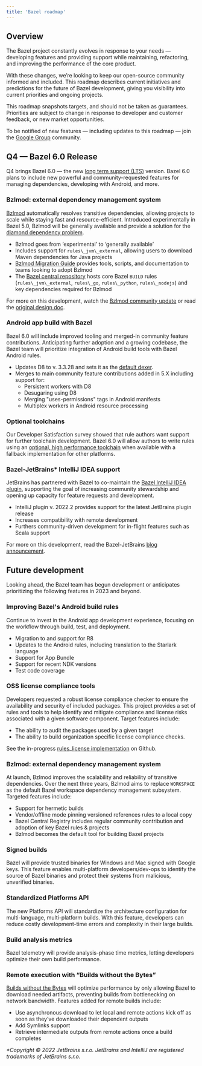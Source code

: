 ```yaml
---
title: 'Bazel roadmap'
---
```


## Overview
The Bazel project constantly evolves in response to your needs — developing features and providing support while maintaining, refactoring, and improving the performance of the core product.

With these changes, we’re looking to keep our open-source community informed and included. This roadmap describes current initiatives and predictions for the future of Bazel development, giving you visibility into current priorities and ongoing projects.

This roadmap snapshots targets, and should not be taken as guarantees. Priorities are subject to change in response to developer and customer feedback, or new market opportunities.

To be notified of new features — including updates to this roadmap — join the [Google Group](https://groups.google.com/g/bazel-discuss) community.

## Q4 — Bazel 6.0 Release

Q4 brings Bazel 6.0 — the new [long term support (LTS)](https://bazel.build/versions/6.3.0/release/versioning) version. Bazel 6.0 plans to include new powerful and community-requested features for managing dependencies, developing with Android, and more.

### Bzlmod: external dependency management system

[Bzlmod](https://bazel.build/versions/6.3.0/external/overview#bzlmod) automatically resolves transitive dependencies, allowing projects to scale while staying fast and resource-efficient. Introduced experimentally in Bazel 5.0, Bzlmod will be generally available and  provide a solution for the [diamond dependency problem](https://docs.google.com/document/d/1moQfNcEIttsk6vYanNKIy3ZuK53hQUFq1b1r0rmsYVg/edit#heading=h.lgyp7ubwxmjc).

*   Bzlmod goes from ‘experimental’ to ‘generally available’
*   Includes support for `rules\_jvm\_external`, allowing users to download Maven dependencies for Java projects
*   [Bzlmod Migration Guide](https://docs.google.com/document/d/1JtXIVnXyFZ4bmbiBCr5gsTH4-opZAFf5DMMb-54kES0/edit?usp=gmail) provides tools, scripts, and documentation to teams looking to adopt Bzlmod
*   The [Bazel central repository](https://github.com/bazelbuild/bazel-central-registry) hosts core Bazel `BUILD` rules (`rules\_jvm\_external`, `rules\_go`, `rules\_python`, `rules\_nodejs`) and key dependencies required for Bzlmod

For more on this development, watch the [Bzlmod community update](https://www.youtube.com/watch?v=MuW5XNcFukE) or read the [original design doc](https://docs.google.com/document/d/1moQfNcEIttsk6vYanNKIy3ZuK53hQUFq1b1r0rmsYVg/edit#heading=h.lgyp7ubwxmjc).

### Android app build with Bazel

Bazel 6.0 will include improved tooling and merged-in community feature contributions. Anticipating further adoption and a growing codebase, the Bazel team will prioritize integration of Android build tools with Bazel Android rules.

*   Updates D8 to v. 3.3.28 and sets it as the [default dexer](https://github.com/bazelbuild/bazel/issues/10240).
*   Merges to main community feature contributions added in 5.X including support for:
    *   Persistent workers with D8
    *   Desugaring using D8
    *   Merging "uses-permissions" tags in Android manifests
    *   Multiplex workers in Android resource processing

### Optional toolchains

Our Developer Satisfaction survey showed that rule authors want support for further toolchain development. Bazel 6.0 will allow authors to write rules using an [optional, high performance toolchain](https://bazel.build/versions/6.3.0/docs/toolchains#optional-toolchains) when available with a fallback implementation for other platforms.

### Bazel-JetBrains\* IntelliJ IDEA support

JetBrains has partnered with Bazel to co-maintain the [Bazel IntelliJ IDEA plugin](https://plugins.jetbrains.com/plugin/8609-bazel), supporting the goal of increasing community stewardship and opening up capacity for feature requests and development.

*   IntelliJ plugin v. 2022.2 provides support for the latest JetBrains plugin release
*   Increases compatibility with remote development
*   Furthers community-driven development for in-flight features such as Scala support

For more on this development, read the Bazel-JetBrains [blog announcement](https://blog.bazel.build/2022/07/11/Bazel-IntelliJ-Update.html).

## Future development

Looking ahead, the Bazel team has begun development or anticipates prioritizing the following features in 2023 and beyond.

### Improving Bazel's Android build rules

Continue to invest in the Android app development experience, focusing on the workflow through build, test, and deployment.

*   Migration to and support for R8
*   Updates to the Android rules, including translation to the Starlark language
*   Support for App Bundle
*   Support for recent NDK versions
*   Test code coverage

### OSS license compliance tools

Developers requested a robust license compliance checker to ensure the availability and security of included packages. This project provides a set of rules and tools to help identify and mitigate compliance and license risks associated with a given software component. Target features include:

*   The ability to audit the packages used by a given target
*   The ability to build organization specific license compliance checks.

See the in-progress [rules\_license implementation](https://github.com/bazelbuild/rules_license) on Github.

### Bzlmod: external dependency management system

At launch, Bzlmod improves the scalability and reliability of transitive dependencies. Over the next three years, Bzlmod aims to replace `WORKSPACE` as the default Bazel workspace dependency management subsystem. Targeted features include:

*   Support for hermetic builds
*   Vendor/offline mode pinning versioned references rules to a local copy
*   Bazel Central Registry includes regular community contribution and adoption of key Bazel rules & projects
*   Bzlmod becomes the default tool for building Bazel projects

### Signed builds

Bazel will provide trusted binaries for Windows and Mac signed with Google keys. This feature enables multi-platform developers/dev-ops to identify the source of Bazel binaries and protect their systems from malicious, unverified binaries.

### Standardized Platforms API

The new Platforms API will standardize the architecture configuration for multi-language, multi-platform builds. With this feature, developers can reduce costly development-time errors and complexity in their large builds.

### Build analysis metrics

Bazel telemetry will provide analysis-phase time metrics, letting developers optimize their own build performance.

### Remote execution with “Builds without the Bytes”

[Builds without the Bytes](https://github.com/bazelbuild/bazel/issues/6862) will optimize performance by only allowing Bazel to download needed artifacts, preventing builds from bottlenecking on network bandwidth. Features added for remote builds include:

*   Use asynchronous download to let local and remote actions kick off as soon as they’ve downloaded their dependent outputs
*   Add Symlinks support
*   Retrieve intermediate outputs from remote actions once a build completes

_\*Copyright © 2022 JetBrains s.r.o. JetBrains and IntelliJ are registered trademarks of JetBrains s.r.o._

